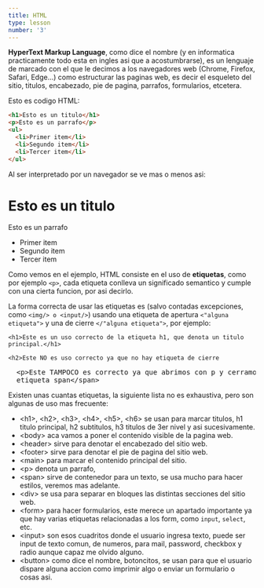 ```yaml
---
title: HTML
type: lesson
number: '3'
---
```


<b>HyperText Markup Language</b>, como dice el nombre (y en informatica
practicamente todo esta en ingles asi que a acostumbrarse), es un lenguaje de
marcado con el que le decimos a los navegadores web (Chrome, Firefox, Safari,
Edge...) como estructurar las paginas web, es decir el esqueleto del sitio,
titulos, encabezado, pie de pagina, parrafos, formularios, etcetera.

Esto es codigo HTML:

```html
<h1>Esto es un titulo</h1>
<p>Esto es un parrafo</p>
<ul>
  <li>Primer item</li>
  <li>Segundo item</li>
  <li>Tercer item</li>
</ul>
```

Al ser interpretado por un navegador se ve mas o menos asi:

<h1>Esto es un titulo</h1>

<p>Esto es un parrafo</p>

<ul>
  <li>Primer item</li>
  <li>Segundo item</li>
  <li>Tercer item</li>
</ul>

Como vemos en el ejemplo, HTML consiste en el uso de **etiquetas**, como por
ejemplo `<p>`, cada etiqueta conlleva un significado semantico y cumple con una
cierta funcion, por asi decirlo.

La forma correcta de usar las etiquetas es (salvo contadas excepciones, como
`<img/> o <input/>`) usando una etiqueta de apertura `<"alguna etiqueta">` y una
de cierre `</"alguna etiqueta">`, por ejemplo:

`<h1>Este es un uso correcto de la etiqueta h1, que denota un titulo principal.</h1>`

`<h2>Este NO es uso correcto ya que no hay etiqueta de cierre`

<pre style={{ color: 'black', fontWeight: 'bold' }}>
  &lt;p&gt;Este TAMPOCO es correcto ya que abrimos con p y cerramos con la
  etiqueta span&lt;/span&gt;
</pre>

Existen unas cuantas etiquetas, la siguiente lista no es exhaustiva, pero son
algunas de uso mas frecuente:

- &lt;h1&gt;, &lt;h2&gt;, &lt;h3&gt;, &lt;h4&gt;, &lt;h5&gt;, &lt;h6&gt; se usan
  para marcar titulos, h1 titulo principal, h2 subtitulos, h3 titulos de 3er
  nivel y asi sucesivamente.
- &lt;body&gt; aca vamos a poner el contenido visible de la pagina web.
- &lt;header&gt; sirve para denotar el encabezado del sitio web.
- &lt;footer&gt; sirve para denotar el pie de pagina del sitio web.
- &lt;main&gt; para marcar el contenido principal del sitio.
- &lt;p&gt; denota un parrafo,
- &lt;span&gt; sirve de contenedor para un texto, se usa mucho para hacer
  estilos, veremos mas adelante.
- &lt;div&gt; se usa para separar en bloques las distintas secciones del sitio
  web.
- &lt;form&gt; para hacer formularios, este merece un apartado importante ya que
  hay varias etiquetas relacionadas a los form, como `input`, `select`, etc.
- &lt;input&gt; son esos cuadritos donde el usuario ingresa texto, puede ser
  input de texto comun, de numeros, para mail, password, checkbox y radio aunque
  capaz me olvido alguno.
- &lt;button&gt; como dice el nombre, botoncitos, se usan para que el usuario
  dispare alguna accion como imprimir algo o enviar un formulario o cosas asi.
